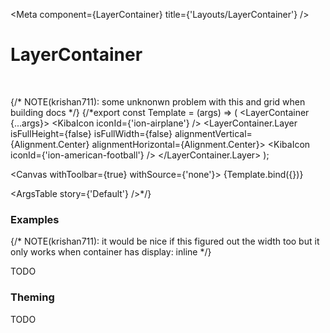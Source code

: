 

<Meta
  component={LayerContainer}
  title={'Layouts/LayerContainer'}
/>

# LayerContainer

<br/>

{/* NOTE(krishan711): some unknonwn problem with this and grid when building docs */}
{/*export const Template = (args) => (
  <Box height='30px' width='30px'>
    <LayerContainer {...args}>
      <BackgroundView color='lightblue'>
        <Box isFullHeight={true} isFullWidth={true} />
      </BackgroundView>
      <KibaIcon iconId={'ion-airplane'} />
      <LayerContainer.Layer isFullHeight={false} isFullWidth={false} alignmentVertical={Alignment.Center} alignmentHorizontal={Alignment.Center}>
        <KibaIcon iconId={'ion-american-football'} />
      </LayerContainer.Layer>
    </LayerContainer>
  </Box>
);

<Canvas withToolbar={true} withSource={'none'}>
  <Story name='Default' args={{}}>
    {Template.bind({})}
  </Story>
</Canvas>

<ArgsTable story={'Default'} />*/}

### Examples

<Canvas>
  <Story name='Layers on top of each other'>
    <Box height='100px' width='100px'>
      <LayerContainer>
        <BackgroundView color='lightblue'>
          <Box height='100px' width='100px' />
        </BackgroundView>
        <BackgroundView color='limegreen'>
          <Box height='50px' width='50px'/>
        </BackgroundView>
      </LayerContainer>
    </Box>
  </Story>
</Canvas>

<Canvas>
  <Story name='Layers with a static height layer'>
    {/* NOTE(krishan711): it would be nice if this figured out the width too
      but it only works when container has display: inline */}
    <Box width='250px'>
      <LayerContainer>
        <LayerContainer.Layer isStatic={true}>
          <BackgroundView color='lightblue'>
            <Box height='150px' isFullWidth={true} />
          </BackgroundView>
        </LayerContainer.Layer>
        <LayerContainer.Layer isFullHeight={false} isFullWidth={false} alignmentVertical={Alignment.Center} alignmentHorizontal={Alignment.Center}>
          <BackgroundView color='limegreen'>
            <Box height='50px' width='50px'/>
          </BackgroundView>
        </LayerContainer.Layer>
      </LayerContainer>
    </Box>
  </Story>
</Canvas>

<Canvas>
  <Story name='Layers on top of each other and centered'>
    <Box height='100px' width='100px'>
      <LayerContainer>
        <BackgroundView color='lightblue'>
          <Box height='100px' width='100px' />
        </BackgroundView>
        <LayerContainer.Layer isFullHeight={false} isFullWidth={false} alignmentVertical={Alignment.Center} alignmentHorizontal={Alignment.Center}>
          <BackgroundView color='limegreen'>
            <Box height='50px' width='50px'/>
          </BackgroundView>
        </LayerContainer.Layer>
      </LayerContainer>
    </Box>
  </Story>
</Canvas>

<Canvas>
  <Story name='Layers on top of each other with custom alignment'>
    <Box height='100px' width='100px'>
      <LayerContainer>
        <BackgroundView color='lightblue'>
          <Box height='100px' width='100px' />
        </BackgroundView>
        <LayerContainer.Layer isFullHeight={false} isFullWidth={false} alignmentVertical={Alignment.Start} alignmentHorizontal={Alignment.End}>
          <BackgroundView color='limegreen'>
            <Box height='50px' width='50px'/>
          </BackgroundView>
        </LayerContainer.Layer>
      </LayerContainer>
    </Box>
  </Story>
</Canvas>

TODO

### Theming

TODO
